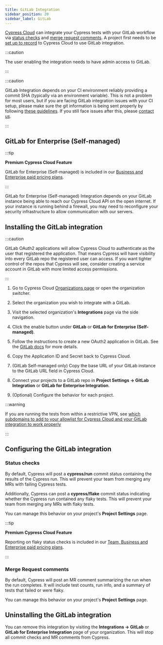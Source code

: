 ```yaml
---
title: GitLab Integration
sidebar_position: 20
sidebar_label: GitLab
---
```


[Cypress Cloud](https://on.cypress.io/cloud) can integrate your Cypress tests
with your GitLab workflow via [status checks](#Status-checks) and
[merge request comments](#Merge-Request-comments). A project first needs to be
[set up to record](/guides/cloud/account-management/projects) to Cypress Cloud
to use GitLab integration.

<DocsImage
  src="/img/guides/cloud/integrations/gitlab/gitlab-merge-request-comment.jpg"
  width={800}
/>

:::caution

<Icon name="exclamation-triangle" /> The user enabling the integration needs to have
admin access to GitLab.

:::

:::caution

GitLab Integration depends on your CI environment reliably providing a commit
SHA (typically via an environment variable). This is not a problem for most
users, but if you are facing GitLab integration issues with your CI setup,
please make sure the git information is being sent properly by following
[these guidelines](/guides/continuous-integration/introduction#Git-information).
If you still face issues after this, please
[contact us](mailto:support@cypress.io).

:::

## GitLab for Enterprise (Self-managed)

:::tip

<Icon name="star" /> **Premium Cypress Cloud Feature**

GitLab for Enterprise (Self-managed) is included in our
[Business and Enterprise paid pricing plans](https://www.cypress.io/pricing).

:::

GitLab for Enterprise (Self-managed) Integration depends on your GitLab instance
being able to reach our Cypress Cloud API on the open internet. If your instance
is running behind a firewall, you may need to reconfigure your security
infrastructure to allow communication with our servers.

## Installing the GitLab integration

:::caution

GitLab OAuth2 applications will allow Cypress Cloud to authenticate as the user
that registered the application. That means Cypress will have visibility into
every GitLab repo the registered user can access. If you want tighter control of
the repos that Cypress will see, consider creating a service account in GitLab
with more limited access permissions.

:::

1. Go to Cypress Cloud
   [Organizations page](https://cloud.cypress.io/organizations) or open the
   organization switcher.
2. Select the organization you wish to integrate with a GitLab.

   <DocsImage
     src="/img/guides/cloud/organizations/select-cypress-organization.jpg"
     alt="Select an organization"
     width={600}
   />

3. Visit the selected organization's **Integrations** page via the side
   navigation.

   <DocsImage
     src="/img/guides/cloud/organizations/navigate-to-organization-integrations.jpg"
     alt="Install Cypress GitLab from Integrations"
     width={600}
   />

4. Click the enable button under **GitLab** or **GitLab for Enterprise
   (Self-managed)**.
5. Follow the instructions to create a new OAuth2 application in GitLab. See the
   [GitLab docs](https://docs.gitlab.com/ee/integration/oauth_provider.html#adding-an-application-through-the-profile)
   for more details.
6. Copy the Application ID and Secret back to Cypress Cloud.
7. (GitLab Self-managed only) Copy the base URL of your GitLab instance to the
   GitLab URL field in Cypress Cloud.
8. Connect your projects to a GitLab repo in **Project Settings → GitLab
   Integration** or **GitLab for Enterprise Integration**.
9. (Optional) Configure the behavior for each project.

:::warning

If you are running the tests from within a restrictive VPN, see
[which subdomains to add to your allowlist for Cypress Cloud and your GitLab integration to work properly](/faq/questions/cloud-faq#Im-working-at-a-restrictive-VPN-Which-subdomains-do-I-have-to-allow-on-my-VPN-for-Cypress-Cloud-to-work-properly)

:::

## Configuring the GitLab integration

### Status checks

By default, Cypress will post a **cypress/run** commit status containing the
results of the Cypress run. This will prevent your team from merging any MRs
with failing Cypress tests.

Additionally, Cypress can post a **cypress/flake** commit status indicating
whether the Cypress run contained any flaky tests. This will prevent your team
from merging any MRs with flaky tests.

You can manage this behavior on your project's **Project Settings** page.

<DocsImage
  src="/img/guides/cloud/integrations/gitlab/gitlab-status-checks.jpg"
  width={800}
/>

:::tip

<Icon name="star" /> **Premium Cypress Cloud Feature**

Reporting on flaky status checks is included in our
[Team, Business and Enterprise paid pricing plans](https://www.cypress.io/pricing).

:::

### Merge Request comments

By default, Cypress will post an MR comment summarizing the run when the run
completes. It will include test counts, run info, and a summary of tests that
failed or were flaky.

You can manage this behavior on your project's **Project Settings** page.

<DocsImage
  src="/img/guides/cloud/integrations/gitlab/gitlab-merge-requests.jpg"
  width={800}
/>

<TestReplayInfo />

## Uninstalling the GitLab integration

You can remove this integration by visiting the **Integrations → GitLab** or
**GitLab for Enterprise Integration** page of your organization. This will stop
all commit checks and MR comments from Cypress.
